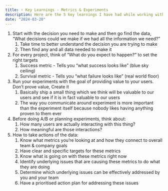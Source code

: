 ```yaml
---
title: ⚡ Key Learnings - Metrics & Experiments 
description: Here are the 5 key learnings I have had while working with data as a Product Manager, be it setting the right metrics or conducting an experiment, these points can serve as a quick guiding points when thinking about without feeling overwhelmed by it.
date: "2024-03-20"
---
```


1. Start with the decision you need to make and then go find the data, “What decisions could we make if we had all the information we need?”
    1. Take time to better understand the decision you are trying to make
    2. Then find any and all data needed to make it
2. For every project, think of “What do you expect to happen?” to set the right targets
    1. Success metric - Tells you “what success looks like” (blue sky ceiling)
    2. Survival metric - Tells you “what failure looks like” (real world floor)
3.  Run your experiments with the goal of providing value to your users. Don’t prove value, Create it
    1. Basically ship a small thing which we think will be valuable to our users and see if it is in fact valuable to our users
    2. The way you communicate around experiment is more important than the experiment itself because nobody likes having anything proven to them ever
4. Before doing A/B or planning experiments, think about:
    1. How many users are actually interacting with this thing?
    2. How meaningful are those interactions?
5. How to take actions of the data:
    1. Know what metrics you’re looking at and how they connect to overall team & company goals
    2. Have clear and specific targets for these metrics
    3. Know what is going on with these metrics right now
    4. Identify underlying issues that are causing these metrics to do what they are doing
    5. Determine which underlying issues can be effectively addressed by you and your team
    6. Have a prioritised action plan for addressing these issues